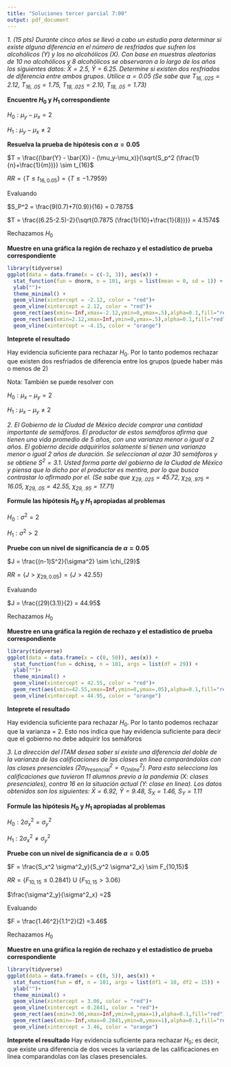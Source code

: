 ```yaml
---
title: "Soluciones tercer parcial 7:00"
output: pdf_document
---
```



*1. (15 pts) Durante cinco años se llevó a cabo un estudio para determinar si existe alguna diferencia en el número de resfriados que sufren los alcohólicos (Y) y los no alcohólicos (X). Con base en muestras aleatorias de 10 no alcohólicos y 8 alcohólicos se observaron a lo largo de los años los siguientes datos: $\bar{X} = 2.5$, $\bar{Y} = 6.25$. Determine si existen dos resfriados de diferencia entre ambos grupos. Utilice $\alpha = 0.05$ (Se sabe que $T_{16,.025} = 2.12$, $T_{16,.05} = 1.75$, $T_{18,.025} = 2.10$, $T_{18,.05} = 1.73$)*

**Encuentre $H_0$ y $H_1$ correspondiente**

$H_0: \mu_y- \mu_x = 2$ 

$H_1: \mu_y- \mu_x \neq 2$

**Resuelva la prueba de hipótesis con $\alpha=0.05$**

$T = \frac{(\bar{Y} - \bar{X}) - (\mu_y-\mu_x)}{\sqrt{S_p^2 (\frac{1}{n}+\frac{1}{m})}} \sim t_{16}$

$RR =\{T \leq t_{16, 0.05}\} = \{T \leq -1.7959 \}$

Evaluando

$S_P^2 = \frac{9(0.7)+7(0.9)}{16} = 0.7875$

$T = \frac{(6.25-2.5)-2}{\sqrt{0.7875 (\frac{1}{10}+\frac{1}{8})}} = 4.1574$

Rechazamos $H_0$

**Muestre en una gráfica la región de rechazo y el estadístico de prueba correspondiente**

```r
library(tidyverse)
ggplot(data = data.frame(x = c(-3, 3)), aes(x)) +
  stat_function(fun = dnorm, n = 101, args = list(mean = 0, sd = 1)) + 
  ylab("")+
  theme_minimal() +
  geom_vline(xintercept = -2.12, color = "red")+
  geom_vline(xintercept = 2.12, color = "red")+
  geom_rect(aes(xmin=-Inf,xmax=-2.12,ymin=0,ymax=.5),alpha=0.1,fill="red")+
  geom_rect(aes(xmin=2.12,xmax=Inf,ymin=0,ymax=.5),alpha=0.1,fill="red")+
  geom_vline(xintercept = -4.15, color = "orange")
```

**Inteprete el resultado**

Hay evidencia suficiente para rechazar $H_0$. Por lo tanto podemos rechazar que existen dos resfriados de diferencia entre los grupos (puede haber más o menos de 2)

Nota: También se puede resolver con 

$H_0: \mu_x - \mu_y = 2$ 

$H_1: \mu_x - \mu_y \neq 2$


\newpage


*2. El Gobierno de la Ciudad de México decide comprar una cantidad importante de semáforos. El productor de estos semáforos afirma que tienen una vida promedio de 5 años, con una varianza menor o igual a 2 años. El gobierno decide adquirirlos solamente si tienen una varianza menor o igual 2 años de duración. Se seleccionan al azar 30 semáforos y se obtiene $S^2 = 3.1$. Usted forma parte del gobierno de la Ciudad de México y piensa que lo dicho por el productor es mentira, por lo que busca contrastar lo afirmado por el. (Se sabe que $\chi_{29,.025} = 45.72$, $\chi_{29,.975} = 16.05$, $\chi_{29,.05} = 42.55$, $\chi_{29,.95} = 17.71$)*

**Formule las hipótesis $H_0$ y $H_1$ apropiadas al problemas**

$H_0: \sigma^2 = 2$

$H_1: \sigma^2 > 2$

**Pruebe con un nivel de significancia de $\alpha = 0.05$**

$J = \frac{(n-1)S^2}{\sigma^2} \sim \chi_{29}$

$RR =\{J > \chi_{29, 0.05}\} = \{J > 42.55 \}$

Evaluando

$J = \frac{(29)(3.1)}{2} = 44.95$

Rechazamos $H_0$

**Muestre en una gráfica la región de rechazo y el estadístico de prueba correspondiente**

```r
library(tidyverse)
ggplot(data = data.frame(x = c(0, 50)), aes(x)) +
  stat_function(fun = dchisq, n = 101, args = list(df = 29)) + 
  ylab("")+
  theme_minimal() +
  geom_vline(xintercept = 42.55, color = "red")+
  geom_rect(aes(xmin=42.55,xmax=Inf,ymin=0,ymax=.05),alpha=0.1,fill="red")+
  geom_vline(xintercept = 44.95, color = "orange")
```

**Inteprete el resultado**

Hay evidencia suficiente para rechazar $H_0$. Por lo tanto podemos rechazar que la varianza = 2. Esto nos indica que hay evidencia suficiente para decir que el gobierno no debe adquirir los semáforos


\newpage

*3. La dirección del ITAM desea saber si existe una diferencia del doble de la varianza de las calificaciones de las clases en linea comparándolas con las clases presenciales ($2\sigma^2_{Presencial} = \sigma^2_{Online}$). Para esto selecciona las calificaciones que tuvieron 11 alumnos previo a la pandemia (X: clases presenciales), contra 16 en la situación actual (Y: clase en linea). Los datos obtenidos son los siguientes: $\bar{X} = 6.92$, $\bar{Y} = 9.48$, $S_{X} = 1.46$, $S_{Y} = 1.11$*

**Formule las hipótesis $H_0$ y $H_1$ apropiadas al problemas**

$H_0: 2\sigma^2_x = \sigma^2_y$

$H_1: 2\sigma^2_x \neq \sigma^2_y$

**Pruebe con un nivel de significancia de $\alpha = 0.05$**

$F = \frac{S_x^2 \sigma^2_y}{S_y^2 \sigma^2_x} \sim F_{10,15}$

$RR = \{F_{10,15} \leq 0.2841\}$ U $\{F_{10,15} > 3.06\}$

$\frac{\sigma^2_y}{\sigma^2_x} =2$

Evaluando

$F = \frac{1.46^2}{1.1^2}(2) =3.46$

Rechazamos $H_0$

**Muestre en una gráfica la región de rechazo y el estadístico de prueba correspondiente**

```r
library(tidyverse)
ggplot(data = data.frame(x = c(0, 5)), aes(x)) +
  stat_function(fun = df, n = 101, args = list(df1 = 10, df2 = 15)) + 
  ylab("")+
  theme_minimal() +
  geom_vline(xintercept = 3.06, color = "red")+
  geom_vline(xintercept = 0.2841, color = "red")+
  geom_rect(aes(xmin=3.06,xmax=Inf,ymin=0,ymax=1),alpha=0.1,fill="red")+
  geom_rect(aes(xmin=-Inf,xmax=0.2841,ymin=0,ymax=1),alpha=0.1,fill="red")+
  geom_vline(xintercept = 3.46, color = "orange")
```


**Inteprete el resultado**
Hay evidencia suficiente para rechazar $H_0$; es decir, que existe una diferencia de dos veces la varianza de las calificaciones en linea comparandolas con las clases presenciales.
